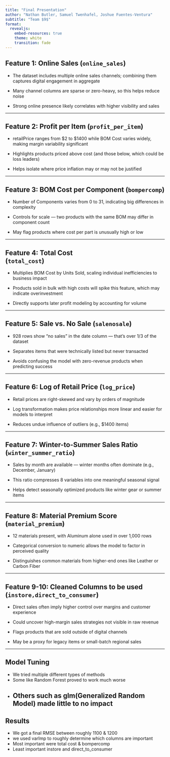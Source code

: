 ---
title: "Final Presentation"
author: "Nathan Butler, Samuel Twenhafel, Joshue Fuentes-Ventura"
subtitle: "Team $9$"
format: 
  revealjs:
    embed-resources: true
    theme: white
    transition: fade
---

## Feature 1: Online Sales (`online_sales`)


- The dataset includes multiple online sales channels; combining them captures digital engagement in aggregate

- Many channel columns are sparse or zero-heavy, so this helps reduce noise

- Strong online presence likely correlates with higher visibility and sales

---

## Feature 2: Profit per Item (`profit_per_item`)


- retailPrice ranges from $2 to $1400 while BOM Cost varies widely, making margin variability significant

- Highlights products priced above cost (and those below, which could be loss leaders)

- Helps isolate where price inflation may or may not be justified

---

## Feature 3: BOM Cost per Component (`bompercomp`)



- Number of Components varies from 0 to 31, indicating big differences in complexity

- Controls for scale — two products with the same BOM may differ in component count

- May flag products where cost per part is unusually high or low

---

## Feature 4: Total Cost <br> (`total_cost`)



- Multiplies BOM Cost by Units Sold, scaling individual inefficiencies to business impact

- Products sold in bulk with high costs will spike this feature, which may indicate overinvestment

- Directly supports later profit modeling by accounting for volume

---

## Feature 5: Sale vs. No Sale (`salenosale`)



- 928 rows show “no sales” in the date column — that’s over 1/3 of the dataset

- Separates items that were technically listed but never transacted

- Avoids confusing the model with zero-revenue products when predicting success

---

## Feature 6: Log of Retail Price (`log_price`)



- Retail prices are right-skewed and vary by orders of magnitude

- Log transformation makes price relationships more linear and easier for models to interpret

- Reduces undue influence of outliers (e.g., $1400 items)

---

## Feature 7: Winter-to-Summer Sales Ratio (`winter_summer_ratio`)



- Sales by month are available — winter months often dominate (e.g., December, January)

- This ratio compresses 8 variables into one meaningful seasonal signal

- Helps detect seasonally optimized products like winter gear or summer items

---

## Feature 8: Material Premium Score (`material_premium`)



- 12 materials present, with Aluminum alone used in over 1,000 rows

- Categorical conversion to numeric allows the model to factor in perceived quality

- Distinguishes common materials from higher-end ones like Leather or Carbon Fiber

---

## Feature 9-10: Cleaned Columns to be used (`instore,direct_to_consumer`)



- Direct sales often imply higher control over margins and customer experience

- Could uncover high-margin sales strategies not visible in raw revenue

- Flags products that are sold outside of digital channels

- May be a proxy for legacy items or small-batch regional sales

---

## Model Tuning

- We tried multiple different types of methods
- Some like Random Forest proved to work much worse
- Others such as glm(Generalized Random Model) made little to no impact
---

## Results

- We got a final RMSE between roughly 1100 & 1200
- we used varImp to roughly determine which columns are important
- Most important were total cost & bompercomp
- Least important instore and direct_to_consumer

